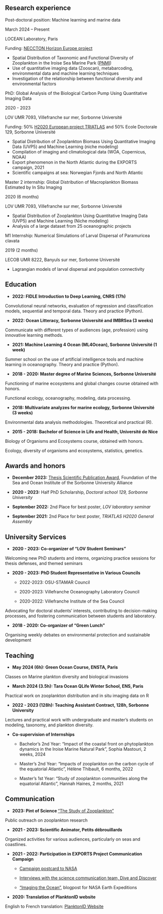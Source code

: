 ## Research experience

::: experience-item
::: experience-title
Post-doctoral position: Machine learning and marine data
:::

::: experience-date
March 2024 – Present
:::

LOCEAN Laboratory, Paris

Funding: <a href="https://neccton.eu/" target="_blank">NECCTON Horizon Europe project</a>

-   Spatial Distribution of Taxonomic and Functional Diversity of Zooplankton in the Iroise Sea Marine Park (<a href="https://parc-marin-iroise.fr/" target="_blank">PNMI</a>)
-   Use of quantitative imaging data (Zooscan), metabarcoding, environmental data and machine learning techniques
-   Investigation of the relationship between functional diversity and environmental factors
:::

::: experience-item
::: experience-title
PhD: Global Analysis of the Biological Carbon Pump Using Quantitative Imaging Data
:::

::: experience-date
2020 - 2023
:::

LOV UMR 7093, Villefranche sur mer, Sorbonne Université

Funding: 50% <a href="https://triatlas.w.uib.no/" target="_blank">H2020 European project TRIATLAS</a> and 50% Ecole Doctorale 129, Sorbonne Université

-   Spatial Distribution of Zooplankton Biomass Using Quantitative Imaging Data (UVP5) and Machine Learning (niche modeling)
-   Compilation of imaging and climatological data (WOA, Copernicus, NOAA)
-   Export phenomenon in the North Atlantic during the EXPORTS campaign, 2021
-   Scientific campaigns at sea: Norwegian Fjords and North Atlantic
:::

::: experience-item
::: experience-title
Master 2 internship: Global Distribution of Macroplankton Biomass Estimated by In Situ Imaging
:::

::: experience-date
2020 (6 months)
:::

LOV UMR 7093, Villefranche sur mer, Sorbonne Université

-   Spatial Distribution of Zooplankton Using Quantitative Imaging Data (UVP5) and Machine Learning (Niche modeling)
-   Analysis of a large dataset from 25 oceanographic projects
:::

::: experience-item
::: experience-title
M1 Internship: Numerical Simulations of Larval Dispersal of Paramuricea clavata
:::

::: experience-date
2019 (2 months)
:::

LECOB UMR 8222, Banyuls sur mer, Sorbonne Université

-   Lagrangian models of larval dispersal and population connectivity
:::

## Education

-   <strong>2022: FIDLE Introduction to Deep Learning, CNRS (17h)</strong>

Convolutional neural networks, evaluation of regression and classification models, sequential and temporal data. Theory and practice (Python).

-   <strong>2022: Ocean Litteracy, Sorbonne Université and IMBRSea (3 weeks)</strong>

Communicate with different types of audiences (age, profession) using innovative learning methods.

-   <strong>2021: Machine Learning 4 Ocean (ML4Ocean), Sorbonne Université (1 week)</strong>

Summer school on the use of artificial intelligence tools and machine learning in oceanography. Theory and practice (Python).

-   <strong>2018 - 2020: Master degree of Marine Sciences, Sorbonne Université</strong>

Functioning of marine ecosystems and global changes course obtained with honors.

Functional ecology, oceanography, modeling, data processing.

-   <strong>2018: Multivariate analyzes for marine ecology, Sorbonne Université (3 weeks)</strong>

Environmental data analysis methodologies. Theoretical and practical (R).

-   <strong>2015 - 2018: Bachelor of Science in Life and Health, Université de Nice </strong>

Biology of Organisms and Ecosystems course, obtained with honors.

Ecology, diversity of organisms and ecosystems, statistics, genetics.

## Awards and honors

-   <strong>December 2023:</strong> <a href="https://institut-ocean.sorbonne-universite.fr/actualites-institut-de-locean/prix-2023-de-la-publication-scientifique-fondation-de-la-mer-institut" target="_blank">Thesis Scientific Publication Award</a>, Foundation of the Sea and Ocean Institute of the Sorbonne University Alliance

-   <strong>2020 - 2023:</strong> Half PhD Scholarship, *Doctoral school 129, Sorbonne University*

-   <strong>September 2022:</strong> 2nd Place for best poster, *LOV laboratory seminar*

-   <strong>September 2021:</strong> 2nd Place for best poster, *TRIATLAS H2020 General Assembly*

## University Services

-   <strong>2020 - 2023: Co-organizer of "LOV Student Seminars"</strong>

Welcoming new PhD students and interns, organizing practice sessions for thesis defenses, and themed seminars

-   <strong>2020 - 2023: PhD Student Representative in Various Councils</strong>

    -   2022-2023: OSU-STAMAR Council

    -   2020-2023: Villefranche Oceanography Laboratory Council

    -   2020-2022: Villefranche Institute of the Sea Council

Advocating for doctoral students' interests, contributing to decision-making processes, and fostering communication between students and laboratory.

-   <strong>2018 - 2020: Co-organizer of "Green Lunch"</strong>

Organising weekly debates on environmental protection and sustainable development

## Teaching

-   <strong>May 2024 (6h): Green Ocean Course, ENSTA, Paris</strong>

Classes on Marine plankton diversity and biological invasions

-   <strong>March 2024 (3.5h): Tara Ocean QLife Winter School, ENS, Paris</strong>

Practical work on zooplankton distribution and in situ imaging data on R

-   <strong>2022 - 2023 (128h): Teaching Assistant Contract, 128h, Sorbonne University</strong>

Lectures and practical work with undergraduate and master's students on modeling, taxonomy, and plankton diversity.

-   <strong>Co-supervision of Internships</strong>

    -   Bachelor's 2nd Year: "Impact of the coastal front on phytoplankton dynamics in the Iroise Marine Natural Park", Sophia Mastouri, 2 weeks, 2024

    -   Master's 2nd Year: "Impacts of zooplankton on the carbon cycle of the equatorial Atlantic", Hélène Thibault, 6 months, 2022

    -   Master's 1st Year: "Study of zooplankton communities along the equatorial Atlantic", Hannah Haines, 2 months, 2021

## Communication

-   <strong>2023: Pint of Science </strong><a href="https://pintofscience.fr/event/plongee-dans-lunivers-insoupconne-de-la-mysterranee" target="_blank">"The Study of Zooplankton"</a>

Public outreach on zooplankton research

-   <strong>2021 - 2023: Scientific Animator, Petits débrouillards</strong>

Organized activities for various audiences, particularly on seas and coastlines.

-   <strong>2021 - 2022: Participation in EXPORTS Project Communication Campaign</strong>

    -   <a href="https://cce.nasa.gov/ocean_biology_biogeochemistry/postcards.html" target="_blank">Campaign postcard to NASA</a>

    -   <a href="https://divediscover.whoi.edu/" target="_blank">Interviews with the science communication team, Dive and Discover</a>

    -   <a href="https://blogs.nasa.gov/earthexpeditions/2021/06/22/imaging-the-ocean/" target="_blank">"Imaging the Ocean"</a>, blogpost for NASA Earth Expeditions

```{=html}
<!-- -->
```
-   <strong>2020: Translation of PlanktonID website</strong>

English to French translation: <a href="https://planktonid.geomar.de" target="_blank">PlanktonID Website</a>

## 
